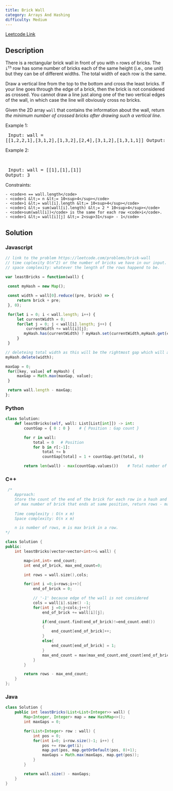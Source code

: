 ```yaml
---
title: Brick Wall
category: Arrays And Hashing
difficulty: Medium
---
```


<Callout>

[Leetcode Link](https://leetcode.com/problems/brick-wall)

</Callout>

## Description
There is a rectangular brick wall in front of you with <code>n</code> rows of bricks. The <code>i<sup>th</sup></code> row has some number of bricks each of the same height (i.e., one unit) but they can be of different widths. The total width of each row is the same.

Draw a vertical line from the top to the bottom and cross the least bricks. If your line goes through the edge of a brick, then the brick is not considered as crossed. You cannot draw a line just along one of the two vertical edges of the wall, in which case the line will obviously cross no bricks.

Given the 2D array <code>wall</code> that contains the information about the wall, return *the minimum number of crossed bricks after drawing such a vertical line*.

 
Example 1:
<Image alt="" src="https://assets.leetcode.com/uploads/2021/04/24/cutwall-grid.jpg" width={493} height={577} />
<br /><pre className="overflow-x-auto">
Input: wall = [[1,2,2,1],[3,1,2],[1,3,2],[2,4],[3,1,2],[1,3,1,1]]
Output: 2
</pre>

Example 2:

<br /><pre className="overflow-x-auto">
Input: wall = [[1],[1],[1]]
Output: 3
</pre>

 
Constraints:


	- <code>n == wall.length</code>
	- <code>1 &lt;= n &lt;= 10<sup>4</sup></code>
	- <code>1 &lt;= wall[i].length &lt;= 10<sup>4</sup></code>
	- <code>1 &lt;= sum(wall[i].length) &lt;= 2 * 10<sup>4</sup></code>
	- <code>sum(wall[i])</code> is the same for each row <code>i</code>.
	- <code>1 &lt;= wall[i][j] &lt;= 2<sup>31</sup> - 1</code>



## Solution

### Javascript
```javascript
// link to the problem https://leetcode.com/problems/brick-wall
// time coplexity O(n^2) or the number of bricks we have in our input.
// space complexity: whatever the length of the rows happend to be.

var leastBricks = function(wall) {
 
 const myHash = new Map();

 const width = wall[0].reduce((pre, brick) => {
     return brick + pre;
 }, 0);

 for(let i = 0; i < wall.length; i++) {
     let currentWidth = 0;
     for(let j = 0; j < wall[i].length; j++) {
         currentWidth += wall[i][j];
        myHash.has(currentWidth) ? myHash.set(currentWidth,myHash.get(currentWidth)+1) : myHash.set(currentWidth, 1);
     }
 }

// deleteing total width as this will be the rightmost gap which will always give us false positive.
myHash.delete(width);

maxGap = 0;
 for([key, value] of myHash) {
     maxGap = Math.max(maxGap, value);
 }

 return wall.length - maxGap;
};

```
### Python
```python
class Solution:
    def leastBricks(self, wall: List[List[int]]) -> int:
        countGap = { 0 : 0 }    # { Position : Gap count }

        for r in wall:
            total = 0   # Position
            for b in r[:-1]:
                total += b
                countGap[total] = 1 + countGap.get(total, 0)

        return len(wall) - max(countGap.values())    # Total number of rows - Max gap

```
### C++
```cpp
 /*
    Approach: 
    Store the count of the end of the brick for each row in a hash and keep the track
    of max number of brick that ends at same position, return rows - max.
    
    Time complexity : O(n x m)
    Space complexity: O(n x m)

    n is number of rows, m is max brick in a row.
*/

class Solution {
public:
    int leastBricks(vector<vector<int>>& wall) {

        map<int,int> end_count;
        int end_of_brick, max_end_count=0;

        int rows = wall.size(),cols;

        for(int i =0;i<rows;i++){
            end_of_brick = 0;

            // '-1' because edge of the wall is not considered
            cols = wall[i].size() -1;
            for(int j =0;j<cols;j++){
                end_of_brick += wall[i][j];

                if(end_count.find(end_of_brick)!=end_count.end())
                {
                    end_count[end_of_brick]++;
                }
                else{
                    end_count[end_of_brick] = 1;
                }
                max_end_count = max(max_end_count,end_count[end_of_brick]);
            }
        }

        return rows - max_end_count;
    }
};

```
### Java
```java
class Solution {
    public int leastBricks(List<List<Integer>> wall) {
        Map<Integer, Integer> map = new HashMap<>();
        int maxGaps = 0;

        for(List<Integer> row : wall) {
            int pos = 0;
            for(int i=0; i<row.size()-1; i++) {
                pos += row.get(i);
                map.put(pos, map.getOrDefault(pos, 0)+1);
                maxGaps = Math.max(maxGaps, map.get(pos));
            }
        }

        return wall.size() - maxGaps;
    }
}
```


